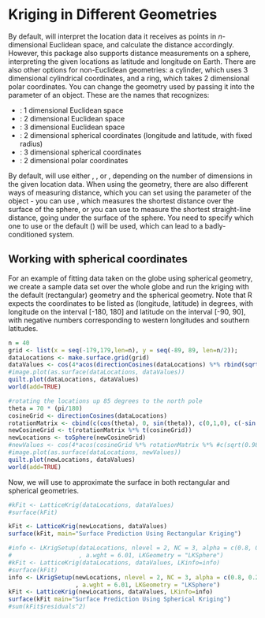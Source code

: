 # Kriging in Different Geometries

By default, \ttt{LatticeKrig} will interpret the location data it receives as points in $n$-dimensional Euclidean space, and calculate the distance accordingly. However, this package also supports distance measurements on a sphere, interpreting the given locations as latitude and longitude on Earth. There are also other options for non-Euclidean geometries: a cylinder, which uses 3 dimensional cylindrical coordinates, and a ring, which takes 2 dimensional polar coordinates. You can change the geometry used by passing it into the \ttt{LKGeometry} parameter of an \ttt{LKinfo} object. These are the names that \ttt{LKinfo} recognizes:

* \ttt{LKInterval}: 1 dimensional Euclidean space
* \ttt{LKRectangle}: 2 dimensional Euclidean space
* \ttt{LKBox}: 3 dimensional Euclidean space
* \ttt{LKSphere}: 2 dimensional spherical coordinates (longitude and latitude, with fixed radius)
* \ttt{LKCylinder}: 3 dimensional spherical coordinates
* \ttt{LKRing}: 2 dimensional polar coordinates

By default, \ttt{LKinfo} will use either \ttt{LKInterval}, \ttt{LKRectangle}, or \ttt{LKBox}, depending on the number of dimensions in the given location data. When using the \ttt{LKSphere} geometry, there are also different ways of measuring distance, which you can set using the \ttt{distance.type} parameter of the \ttt{LKinfo} object - you can use \ttt{GreatCircle}, which measures the shortest distance over the surface of the sphere, or you can use \ttt{Chordal} to measure the shortest straight-line distance, going under the surface of the sphere. You need to specify which one to use or the default (\ttt{Euclidean}) will be used, which can lead to a badly-conditioned system.

## Working with spherical coordinates

<!-- For an example of fitting data taken on the globe using spherical geometry instead of rectangular, we will create some sample data at the equator, rotate it up to near the north pole, and compare the models computed on the \ttt{LKRectangle} geometry and \ttt{LKSphere} geometry. -->
For an example of fitting data taken on the globe using spherical geometry, we create a sample data set over the whole globe and run the kriging with the default (rectangular) geometry and the spherical geometry. Note that R expects the coordinates to be listed as (longitude, latitude) in degrees, with longitude on the interval [-180, 180] and latitude on the interval [-90, 90], with negative numbers corresponding to western longitudes and southern latitudes.
```r
n = 40
grid <- list(x = seq(-179,179,len=n), y = seq(-89, 89, len=n/2));
dataLocations <- make.surface.grid(grid)
dataValues <- cos(4*acos(directionCosines(dataLocations) %*% rbind(sqrt(0.98), 0.1, 0.1)))
#image.plot(as.surface(dataLocations, dataValues))
quilt.plot(dataLocations, dataValues)
world(add=TRUE)

#rotating the locations up 85 degrees to the north pole
theta = 70 * (pi/180)
cosineGrid <- directionCosines(dataLocations)
rotationMatrix <- cbind(c(cos(theta), 0, sin(theta)), c(0,1,0), c(-sin(theta), 0, cos(theta)))
newCosineGrid <- t(rotationMatrix %*% t(cosineGrid))
newLocations <- toSphere(newCosineGrid)
#newValues <- cos(4*acos(cosineGrid %*% rotationMatrix %*% #c(sqrt(0.98), 0.1, 0.1)))
#image.plot(as.surface(dataLocations, newValues))
quilt.plot(newLocations, dataValues)
world(add=TRUE)
```

<!-- Remember that, even though the second plot looks radically different from the first, they are both plots of the same data over equally spaced data points - the distortions in the second map are caused by the map projection failing near the pole. -->

Now, we will use \ttt{LatticeKrig} to approximate the surface in both rectangular and spherical geometries.

```r
#kFit <- LatticeKrig(dataLocations, dataValues)
#surface(kFit)

kFit <- LatticeKrig(newLocations, dataValues)
surface(kFit, main="Surface Prediction Using Rectangular Kriging")
```

```r
#info <- LKrigSetup(dataLocations, nlevel = 2, NC = 3, alpha = c(0.8, 0.2)
#                   , a.wght = 6.01, LKGeometry = "LKSphere")
#kFit <- LatticeKrig(dataLocations, dataValues, LKinfo=info)
#surface(kFit)
info <- LKrigSetup(newLocations, nlevel = 2, NC = 3, alpha = c(0.8, 0.2)
                   , a.wght = 6.01, LKGeometry = "LKSphere")
kFit <- LatticeKrig(newLocations, dataValues, LKinfo=info)
surface(kFit main="Surface Prediction Using Spherical Kriging")
#sum(kFit$residuals^2)
```